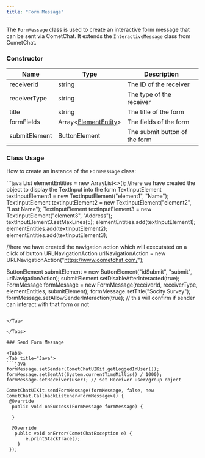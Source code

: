 ```yaml
---
title: "Form Message"
---
```


The `FormMessage` class is used to create an interactive form message that can be sent via CometChat. It extends the `InteractiveMessage` class from CometChat.

### Constructor

| Name          | Type                                                                        | Description                   |
| ------------- | --------------------------------------------------------------------------- | ----------------------------- |
| receiverId    | string                                                                      | The ID of the receiver        |
| receiverType  | string                                                                      | The type of the receiver      |
| title         | string                                                                      | The title of the form         |
| formFields    | Array\<[ElementEntity](/docs/ui-kit/android/v4/interactive-element-entity)> | The fields of the form        |
| submitElement | ButtonElement                                                               | The submit button of the form |

### Class Usage

How to create an instance of the `FormMessage` class:

<Tabs>
<Tab title="Java">
```java
List<ElementEntity> elementEntities = new ArrayList<>();
//here we have created the object to display the TextInput into the form
TextInputElement textInputElement1 = new TextInputElement("element1", "Name");
TextInputElement textInputElement2 = new TextInputElement("element2", "Last Name");
TextInputElement textInputElement3 = new TextInputElement("element3", "Address");
textInputElement3.setMaxLines(5);
elementEntities.add(textInputElement1);
elementEntities.add(textInputElement2);
elementEntities.add(textInputElement3);


//here we have created the navigation action which will executated on a click of button
URLNavigationAction urlNavigationAction = new URLNavigationAction("https://www.cometchat.com/");

ButtonElement submitElement = new ButtonElement("idSubmit", "submit", urlNavigationAction);
submitElement.setDisableAfterInteracted(true);
FormMessage formMessage = new FormMessage(receiverId, receiverType, elementEntities, submitElement);
formMessage.setTitle("Socity Survey");
formMessage.setAllowSenderInteraction(true); // this will confirm if sender can interact with that form or not
```

</Tab>

</Tabs>

### Send Form Message

<Tabs>
<Tab title="Java">
```java
formMessage.setSender(CometChatUIKit.getLoggedInUser());
formMessage.setSentAt(System.currentTimeMillis() / 1000);
formMessage.setReceiver(user); // set Receiver user/group object

CometChatUIKit.sendFormMessage(formMessage, false, new CometChat.CallbackListener<FormMessage>() {
 @Override
  public void onSuccess(FormMessage formMessage) {

  }

  @Override
   public void onError(CometChatException e) {
       e.printStackTrace();
    }
 });
```

</Tab>

</Tabs>
